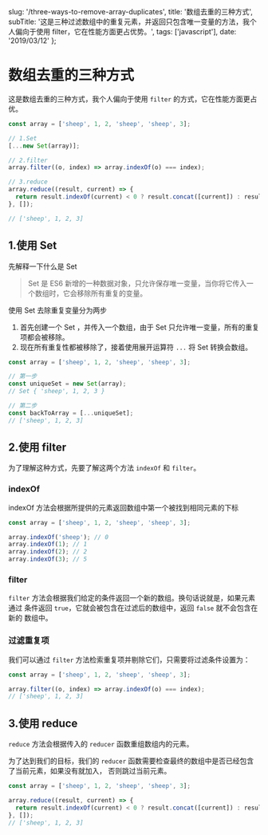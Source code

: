 
  slug: '/three-ways-to-remove-array-duplicates',
  title: '数组去重的三种方式',
  subTitle: '这是三种过滤数组中的重复元素，并返回只包含唯一变量的方法，我个人偏向于使用 filter，它在性能方面更占优势。',
  tags: ['javascript'],
  date: '2019/03/12'
};


# 数组去重的三种方式

这是数组去重的三种方式，我个人偏向于使用 `filter` 的方式，它在性能方面更占优。

```js
const array = ['sheep', 1, 2, 'sheep', 'sheep', 3];

// 1.Set
[...new Set(array)];

// 2.filter
array.filter((o, index) => array.indexOf(o) === index);

// 3.reduce
array.reduce((result, current) => {
  return result.indexOf(current) < 0 ? result.concat([current]) : result;
}, []);

// ['sheep', 1, 2, 3]
```

## 1.使用 Set

先解释一下什么是 Set

> Set 是 ES6 新增的一种数据对象，只允许保存唯一变量，当你将它传入一个数组时，它会移除所有重复的变量。

使用 Set 去除重复变量分为两步

1. 首先创建一个 Set ，并传入一个数组，由于 Set 只允许唯一变量，所有的重复项都会被移除。
2. 现在所有重复性都被移除了，接着使用展开运算符 `...` 将 Set 转换会数组。

```js
const array = ['sheep', 1, 2, 'sheep', 'sheep', 3];

// 第一步
const uniqueSet = new Set(array);
// Set { 'sheep', 1, 2, 3 }

// 第二步
const backToArray = [...uniqueSet];
// ['sheep', 1, 2, 3]
```

## 2.使用 filter

为了理解这种方式，先要了解这两个方法 `indexOf` 和 `filter`。

### indexOf

indexOf 方法会根据所提供的元素返回数组中第一个被找到相同元素的下标

```js
const array = ['sheep', 1, 2, 'sheep', 'sheep', 3];

array.indexOf('sheep'); // 0
array.indexOf(1); // 1
array.indexOf(2); // 2
array.indexOf(3); // 5
```

### filter

`filter` 方法会根据我们给定的条件返回一个新的数组。换句话说就是，如果元素通过
条件返回 `true`，它就会被包含在过滤后的数组中，返回 `false` 就不会包含在新的
数组中。

### 过滤重复项

我们可以通过 `filter` 方法检索重复项并剔除它们，只需要将过滤条件设置为：

```js
const array = ['sheep', 1, 2, 'sheep', 'sheep', 3];

array.filter((o, index) => array.indexOf(o) === index);
// ['sheep', 1, 2, 3]
```

## 3.使用 reduce

`reduce` 方法会根据传入的 `reducer` 函数重组数组内的元素。

为了达到我们的目标，我们的 `reducer` 函数需要检查最终的数组中是否已经包含了当前元素，如果没有就加入，
否则跳过当前元素。

```js
const array = ['sheep', 1, 2, 'sheep', 'sheep', 3];

array.reduce((result, current) => {
  return result.indexOf(current) < 0 ? result.concat([current]) : result;
}, []);
// ['sheep', 1, 2, 3]
```
